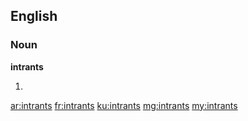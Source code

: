 ==English==

===Noun===
'''intrants'''

# {{plural of|[[intrant]]}}

[[ar:intrants]]
[[fr:intrants]]
[[ku:intrants]]
[[mg:intrants]]
[[my:intrants]]
